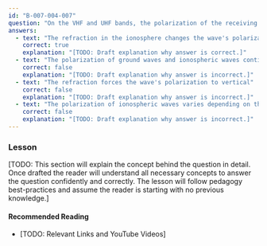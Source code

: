 ```yaml
---
id: "B-007-004-007"
question: "On the VHF and UHF bands, the polarization of the receiving antenna in relation to the transmitting antenna is very important, yet on HF bands it is relatively unimportant. Why is that so?"
answers:
  - text: "The refraction in the ionosphere changes the wave's polarization"
    correct: true
    explanation: "[TODO: Draft explanation why answer is correct.]"
  - text: "The polarization of ground waves and ionospheric waves continually varies"
    correct: false
    explanation: "[TODO: Draft explanation why answer is incorrect.]"
  - text: "The refraction forces the wave's polarization to vertical"
    correct: false
    explanation: "[TODO: Draft explanation why answer is incorrect.]"
  - text: "The polarization of ionospheric waves varies depending on the entry angle into the refracting region"
    correct: false
    explanation: "[TODO: Draft explanation why answer is incorrect.]"
---
```


### Lesson

[TODO: This section will explain the concept behind the question in detail. Once drafted the reader will understand all necessary concepts to answer the question confidently and correctly. The lesson will follow pedagogy best-practices and assume the reader is starting with no previous knowledge.]

#### Recommended Reading

- [TODO: Relevant Links and YouTube Videos]
